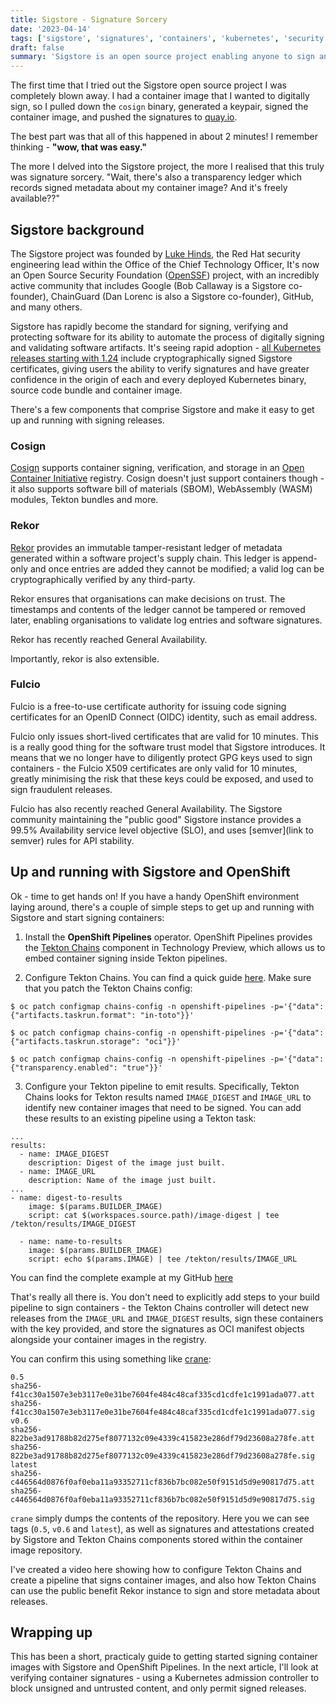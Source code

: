 ```yaml
---
title: Sigstore - Signature Sorcery
date: '2023-04-14'
tags: ['sigstore', 'signatures', 'containers', 'kubernetes', 'security']
draft: false
summary: 'Sigstore is an open source project enabling anyone to sign and validate software releases, including container images. This article takes a closer look at Sigstore and some of the innovation happening around the project.'
---
```


The first time that I tried out the Sigstore open source project I was completely blown away. I had a container image that I wanted to digitally sign, so I pulled down the `cosign` binary, generated a keypair, signed the container image, and pushed the signatures to [quay.io](https://quay.io).

The best part was that all of this happened in about 2 minutes! I remember thinking - **"wow, that was easy."**

The more I delved into the Sigstore project, the more I realised that this truly was signature sorcery. "Wait, there's also a transparency ledger which records signed metadata about my container image? And it's freely available??"

## Sigstore background
The Sigstore project was founded by [Luke Hinds](https://github.com/lukehinds), the Red Hat security engineering lead within the Office of the Chief Technology Officer, It's now an Open Source Security Foundation ([OpenSSF](https://openssf.org/)) project, with an incredibly active community that includes Google (Bob Callaway is a Sigstore co-founder), ChainGuard (Dan Lorenc is also a Sigstore co-founder), GitHub, and many others.

Sigstore has rapidly become the standard for signing, verifying and protecting software for its ability to automate the process of digitally signing and validating software artifacts. It's seeing rapid adoption - [all Kubernetes releases starting with 1.24](https://blog.sigstore.dev/kubernetes-signals-massive-adoption-of-sigstore-for-protecting-open-source-ecosystem-73a6757da73) include cryptographically signed Sigstore certificates, giving users the ability to verify signatures and have greater confidence in the origin of each and every deployed Kubernetes binary, source code bundle and container image.

There's a few components that comprise Sigstore and make it easy to get up and running with signing releases.

### Cosign

[Cosign](https://docs.sigstore.dev/cosign/overview/) supports container signing, verification, and storage in an [Open Container Initiative](https://opencontainers.org/) registry. Cosign doesn't just support containers though - it also supports software bill of materials (SBOM), WebAssembly (WASM) modules, Tekton bundles and more.

### Rekor

[Rekor](https://docs.sigstore.dev/rekor/overview/) provides an immutable tamper-resistant ledger of metadata generated within a software project's supply chain. This ledger is append-only and once entries are added they cannot be modified; a valid log can be cryptographically verified by any third-party.

Rekor ensures that organisations can make decisions on trust. The timestamps and contents of the ledger cannot be tampered or removed later, enabling organisations to validate log entries and software signatures.

Rekor has recently reached General Availability.

Importantly, rekor is also extensible. 

### Fulcio

Fulcio is a free-to-use certificate authority for issuing code signing certificates for an OpenID Connect (OIDC) identity, such as email address.

Fulcio only issues short-lived certificates that are valid for 10 minutes. This is a really good thing for the software trust model that Sigstore introduces. It means that we no longer have to diligently protect GPG keys used to sign containers - the Fulcio X509 certificates are only valid for 10 minutes, greatly minimising the risk that these keys could be exposed, and used to sign fraudulent releases.

Fulcio has also recently reached General Availability. The Sigstore community maintaining the "public good" Sigstore instance provides a 99.5% Availability service level objective (SLO), and uses [semver](link to semver) rules for API stability.

## Up and running with Sigstore and OpenShift

Ok - time to get hands on! If you have a handy OpenShift environment laying around, there's a couple of simple steps to get up and running with Sigstore and start signing containers:

1. Install the **OpenShift Pipelines** operator. OpenShift Pipelines provides the [Tekton Chains](https://next.redhat.com/project/tekton-chains/) component in Technology Preview, which allows us to embed container signing inside Tekton pipelines.

2. Configure Tekton Chains. You can find a quick guide [here](https://docs.openshift.com/container-platform/4.11/cicd/pipelines/using-tekton-chains-for-openshift-pipelines-supply-chain-security.html). Make sure that you patch the Tekton Chains config:

```
$ oc patch configmap chains-config -n openshift-pipelines -p='{"data":{"artifacts.taskrun.format": "in-toto"}}'

$ oc patch configmap chains-config -n openshift-pipelines -p='{"data":{"artifacts.taskrun.storage": "oci"}}'

$ oc patch configmap chains-config -n openshift-pipelines -p='{"data":{"transparency.enabled": "true"}}'
```

3. Configure your Tekton pipeline to emit results. Specifically, Tekton Chains looks for Tekton results named `IMAGE_DIGEST` and `IMAGE_URL` to identify new container images that need to be signed. You can add these results to an existing pipeline using a Tekton task:

```
...
results:
  - name: IMAGE_DIGEST
    description: Digest of the image just built.
  - name: IMAGE_URL
    description: Name of the image just built.
...
- name: digest-to-results
    image: $(params.BUILDER_IMAGE)
    script: cat $(workspaces.source.path)/image-digest | tee /tekton/results/IMAGE_DIGEST

  - name: name-to-results
    image: $(params.BUILDER_IMAGE)
    script: echo $(params.IMAGE) | tee /tekton/results/IMAGE_URL
```

You can find the complete example at my GitHub [here](https://github.com/shaneboulden/chat-pipeline/blob/main/buildah-vol.yaml)

That's really all there is. You don't need to explicitly add steps to your build pipeline to sign containers - the Tekton Chains controller will detect new releases from the `IMAGE_URL` and `IMAGE_DIGEST` results, sign these containers with the key provided, and store the signatures as OCI manifest objects alongside your container images in the registry.

You can confirm this using something like [crane](https://github.com/google/go-containerregistry/blob/main/cmd/crane/doc/crane.md):

```
0.5
sha256-f41cc30a1507e3eb3117e0e31be7604fe484c48caf335cd1cdfe1c1991ada077.att
sha256-f41cc30a1507e3eb3117e0e31be7604fe484c48caf335cd1cdfe1c1991ada077.sig
v0.6
sha256-822be3ad91788b82d275ef8077132c09e4339c415823e286df79d23608a278fe.att
sha256-822be3ad91788b82d275ef8077132c09e4339c415823e286df79d23608a278fe.sig
latest
sha256-c446564d0876f0af0eba11a93352711cf836b7bc082e50f9151d5d9e90817d75.att
sha256-c446564d0876f0af0eba11a93352711cf836b7bc082e50f9151d5d9e90817d75.sig
```

`crane` simply dumps the contents of the repository. Here you we can see tags (`0.5`, `v0.6` and `latest`), as well as signatures and attestations created by Sigstore and Tekton Chains components stored within the container image repository.

I've created a video here showing how to configure Tekton Chains and create a pipeline that signs container images, and also how Tekton Chains can use the public benefit Rekor instance to sign and store metadata about releases.

<YoutubeEmbed embedId="5YQGd9B9Zss" />

## Wrapping up

This has been a short, practicaly guide to getting started signing container images with Sigstore and OpenShift Pipelines. In the next article, I'll look at verifying container signatures - using a Kubernetes admission controller to block unsigned and untrusted content, and only permit signed releases.
